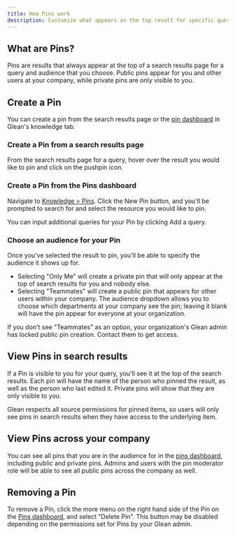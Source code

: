 ```yaml
---
title: How Pins work
description: Customize what appears as the top result for specific queries to help people in your organization find the best resource
---
```


## What are Pins?

Pins are results that always appear at the top of a search results page for a query and audience that you choose. Public pins appear for you and other users at your company, while private pins are only visible to you.

## Create a Pin

You can create a pin from the search results page or the [pin dashboard](https://app.glean.com/knowledge/pins) in Glean's knowledge tab.

### Create a Pin from a search results page

From the search results page for a query, hover over the result you would like to pin and click on the pushpin icon.

### Create a Pin from the Pins dashboard

Navigate to [Knowledge > Pins](https://app.glean.com/knowledge/pins). Click the New Pin button, and you'll be prompted to search for and select the resource you would like to pin.

You can input additional queries for your Pin by clicking Add a query.

### Choose an audience for your Pin

Once you've selected the result to pin, you'll be able to specify the audience it shows up for.

* Selecting "Only Me" will create a private pin that will only appear at the top of search results for you and nobody else.
* Selecting "Teammates" will create a public pin that appears for other users within your company. The audience dropdown allows you to choose which departments at your company see the pin; leaving it blank will have the pin appear for everyone at your organization.

If you don't see "Teammates" as an option, your organization's Glean admin has locked public pin creation. Contact them to get access.

## View Pins in search results

If a Pin is visible to you for your query, you'll see it at the top of the search results. Each pin will have the name of the person who pinned the result, as well as the person who last edited it. Private pins will show that they are only visible to you.

Glean respects all source permissions for pinned items, so users will only see pins in search results when they have access to the underlying item.

## View Pins across your company

You can see all pins that you are in the audience for in the [pins dashboard](https://app.glean.com/knowledge/pins), including public and private pins. Admins and users with the pin moderator role will be able to see all public pins across the company as well.

## Removing a Pin

To remove a Pin, click the more menu on the right hand side of the Pin on the [Pins dashboard](https://app.glean.com/knowledge/pins), and select "Delete Pin". This button may be disabled depending on the permissions set for Pins by your Glean admin.
